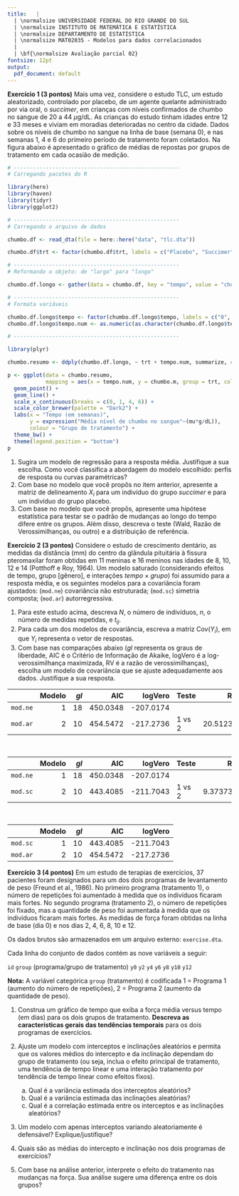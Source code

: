 ```yaml
---
title:   |
  | \normalsize UNIVERSIDADE FEDERAL DO RIO GRANDE DO SUL
  | \normalsize INSTITUTO DE MATEMÁTICA E ESTATÍSTICA
  | \normalsize DEPARTAMENTO DE ESTATÍSTICA
  | \normalsize MAT02035 - Modelos para dados correlacionados
  |
  | \bf{\normalsize Avaliação parcial 02}
fontsize: 12pt
output:
  pdf_document: default
---
```


__Exercício 1 (3 pontos)__ Mais uma vez, considere o estudo TLC, um estudo aleatorizado, controlado por placebo, de um agente quelante administrado por via oral, o _succimer_, em crianças com níveis confirmados de chumbo no sangue de 20 a 44 $\mu$g/dL. As crianças do estudo tinham idades entre 12 e 33 meses e viviam em moradias deterioradas no centro da cidade. Dados sobre os níveis de chumbo no sangue na linha de base (semana 0), e nas semanas 1, 4 e 6 do primeiro período de tratamento foram coletados. Na figura abaixo é apresentado o gráfico de médias de repostas por grupos de tratamento em cada ocasião de medição.

```r
# ----------------------------------------------------
# Carregando pacotes do R

library(here)
library(haven)
library(tidyr)
library(ggplot2)

# ----------------------------------------------------
# Carregando o arquivo de dados

chumbo.df <- read_dta(file = here::here("data", "tlc.dta"))

chumbo.df$trt <- factor(chumbo.df$trt, labels = c("Placebo", "Succimer"))

# ----------------------------------------------------
# Reformando o objeto: de "largo" para "longo"

chumbo.df.longo <- gather(data = chumbo.df, key = "tempo", value = "chumbo", -id, -trt)

# ----------------------------------------------------
# Formata variáveis

chumbo.df.longo$tempo <- factor(chumbo.df.longo$tempo, labels = c("0", "1", "4", "6"))
chumbo.df.longo$tempo.num <- as.numeric(as.character(chumbo.df.longo$tempo))

# ----------------------------------------------------

library(plyr)

chumbo.resumo <- ddply(chumbo.df.longo, ~ trt + tempo.num, summarize, chumbo.m = mean(chumbo))

p <- ggplot(data = chumbo.resumo,
            mapping = aes(x = tempo.num, y = chumbo.m, group = trt, colour = trt)) +
  geom_point() +
  geom_line() +
  scale_x_continuous(breaks = c(0, 1, 4, 6)) +
  scale_color_brewer(palette = "Dark2") +
  labs(x = "Tempo (em semanas)",
       y = expression("Média nível de chumbo no sangue"~(mu*g/dL)),
       colour = "Grupo de tratamento") +
  theme_bw() +
  theme(legend.position = "bottom")
p
```

1. Sugira um modelo de regressão para a resposta média. Justifique a sua escolha. Como você classifica a abordagem do modelo escolhido: perfis de resposta ou curvas paramétricas?
2. Com base no modelo que você propôs no item anterior, apresente a matriz de delineamento $X_i$ para um indivíduo do grupo _succimer_ e para um indivíduo do grupo placebo.
3. Com base no modelo que você propôs, apresente uma hipótese estatística para testar se o padrão de mudanças ao longo do tempo difere entre os grupos. Além disso, descreva o teste (Wald, Razão de Verossimilhanças, ou outro) e a distribuição de referência.

\newpage

__Exercício 2 (3 pontos)__ Considere o estudo de crescimento dentário, as medidas da distância (mm) do centro da glândula pituitária à fissura pteromaxilar foram obtidas em 11 meninas e 16 meninos nas idades de 8, 10, 12 e 14 (Potthoff e Roy, 1964). Um modelo saturado (considerando efeitos de tempo, grupo [gênero], e interações $tempo \times grupo$) foi assumido para a resposta média, e os seguintes modelos para a covariância foram ajustados: (`mod.ne`) covariância não estruturada;  (`mod.sc`) simetria composta; (`mod.ar`) autorregressiva.

1. Para este estudo acima, descreva $N$, o número de indivíduos, $n$, o número de medidas repetidas, e $t_{ij}$.
2. Para cada um dos modelos de covariância, escreva a matriz $\mbox{Cov}(Y_i)$, em que $Y_i$ representa o vetor de respostas.
3. Com base nas comparações abaixo ($gl$ representa os graus de liberdade, AIC é o Critério de Informação de Akaike, logVero é a log-verossimilhança maximizada, RV é a razão de verossimilhanças), escolha um modelo de covariância que se ajuste adequadamente aos dados. Justifique a sua resposta.

|       | Modelo| $gl$|      AIC|    logVero|Teste   |  RV|   Valor $p$|
|:------|-----:|--:|--------:|---------:|:------|--------:|--------:|
|`mod.ne` |     1| 18| 450.0348| -207.0174|       |       |       |
|`mod.ar` |     2| 10| 454.5472| -217.2736|1 vs 2 | 20.51237| 0.0086|

\

|       | Modelo| $gl$|      AIC|    logVero|Teste   |  RV|   Valor $p$|
|:------|-----:|--:|--------:|---------:|:------|--------:|---------:|
|`mod.ne` |     1| 18| 450.0348| -207.0174|       |       |        |
|`mod.sc` |     2| 10| 443.4085| -211.7043|1 vs 2 | 9.373732| 0.3118|

\

|       | Modelo| $gl$|      AIC|    logVero|
|:------|-----:|--:|--------:|---------:|
|`mod.sc` |     1| 10| 443.4085| -211.7043|
|`mod.ar` |     2| 10| 454.5472| -217.2736|

\newpage

__Exercício 3 (4 pontos)__ Em um estudo de terapias de exercícios, 37 pacientes foram designados para um dos dois programas de levantamento de peso (Freund et al., 1986). No primeiro programa (tratamento 1), o número de repetições foi aumentado à medida que os indivíduos ficaram mais fortes. No segundo programa (tratamento 2), o número de repetições foi fixado, mas a quantidade de peso foi aumentada à medida que os indivíduos ficaram mais fortes. As medidas de força foram obtidas na linha de base (dia 0) e nos dias 2, 4, 6, 8, 10 e 12.

Os dados brutos são armazenados em um arquivo externo: `exercise.dta`.

Cada linha do conjunto de dados contém as nove variáveis a seguir:

`id` `group` (programa/grupo de tratamento)  `y0` `y2` `y4` `y6` `y8` `y10` `y12`

__Nota:__ A variável categórica `group` (tratamento) é codificada 1 = Programa 1 (aumento do número de repetições), 2 = Programa 2 (aumento da quantidade de peso).

1. Construa um gráfico de tempo que exiba a força média versus tempo (em dias) para os dois grupos de tratamento. __Descreva as características gerais das tendências temporais__ para os dois programas de exercícios.

2. Ajuste um modelo com interceptos e inclinações aleatórios e permita que os valores médios do intercepto e da inclinação dependam do grupo de tratamento (ou seja, inclua o efeito principal de tratamento, uma tendência de tempo linear e uma interação tratamento por tendência de tempo linear como efeitos fixos).

    a. Qual é a variância estimada dos interceptos aleatórios?
    b. Qual é a variância estimada das inclinações aleatórias?
    c. Qual é a correlação estimada entre os interceptos e as inclinações aleatórios?

3. Um modelo com apenas interceptos variando aleatoriamente é defensável? Explique/justifique?
4. Quais são as médias do intercepto e inclinação nos dois programas de exercícios?
5. Com base na análise anterior, interprete o efeito do tratamento nas mudanças na força. Sua análise sugere uma diferença entre os dois grupos?
